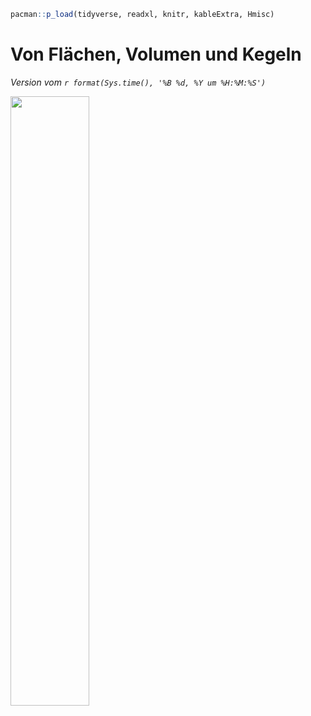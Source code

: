 ```r
pacman::p_load(tidyverse, readxl, knitr, kableExtra, Hmisc)
```

# Von Flächen, Volumen und Kegeln {#sec-geometry}

*Version vom `r format(Sys.time(), '%B %d, %Y um %H:%M:%S')`*

![](images/caution.png){fig-align="center" width="50%"}
